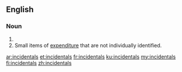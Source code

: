 ==English==

===Noun===
{{head|en|plural}}

# {{plural of|incidental|lang=en}}
# Small items of [[expenditure]] that are not individually identified.

[[ar:incidentals]]
[[et:incidentals]]
[[fr:incidentals]]
[[ku:incidentals]]
[[my:incidentals]]
[[fi:incidentals]]
[[zh:incidentals]]